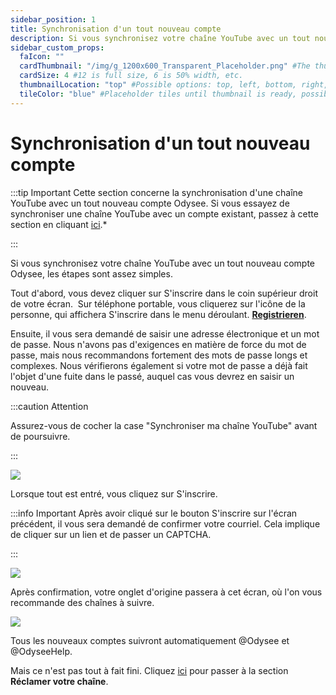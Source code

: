 ---
sidebar_position: 1
title: Synchronisation d'un tout nouveau compte
description: Si vous synchronisez votre chaîne YouTube avec un tout nouveau compte Odysee, les étapes sont assez simples.
sidebar_custom_props:
  faIcon: ""
  cardThumbnail: "/img/g_1200x600_Transparent_Placeholder.png" #The thumbnail on the category card.
  cardSize: 4 #12 is full size, 6 is 50% width, etc.
  thumbnailLocation: "top" #Possible options: top, left, bottom, right, none
  tileColor: "blue" #Placeholder tiles until thumbnail is ready, possible options: blue, cream, darkpurple, lightpurple, mauve, orange, pink, none
---

# Synchronisation d'un tout nouveau compte

:::tip Important
Cette section concerne la synchronisation d'une chaîne YouTube avec un tout nouveau compte Odysee. Si vous essayez de synchroniser une chaîne YouTube avec un compte existant, passez à cette section en cliquant [ici](#existant).*

:::

Si vous synchronisez votre chaîne YouTube avec un tout nouveau compte Odysee, les étapes sont assez simples.


<Tabs>
  <TabItem value="web" label="Web" default>
    Tout d'abord, vous devez cliquer sur <PrimaryOdyseeButton url="https://odysee.com/$/signup">S'inscrire</PrimaryOdyseeButton> dans le coin supérieur droit de votre écran. 
    <Image img="/img/fr/créationducompte01.png"/>
  </TabItem>
  <TabItem value="mobile" label="Mobile">
    Sur téléphone portable, vous cliquerez sur l'icône de la personne, qui affichera <PrimaryOdyseeButton url="https://odysee.com/$/signup">S'inscrire</PrimaryOdyseeButton> dans le menu déroulant.
    <b><a href="https://odysee.com/$/signup">Registrieren</a></b>.
    <Image img="/img/de/front_page_logged_out_arrow_register_mobile_dark.png"/>
  </TabItem>
</Tabs>

Ensuite, il vous sera demandé de saisir une adresse électronique et un mot de passe. Nous n'avons pas d'exigences en matière de force du mot de passe, mais nous recommandons fortement des mots de passe longs et complexes. Nous vérifierons également si votre mot de passe a déjà fait l'objet d'une fuite dans le passé, auquel cas vous devrez en saisir un nouveau.

:::caution Attention

Assurez-vous de cocher la case "Synchroniser ma chaîne YouTube" avant de poursuivre.

:::

![](/img/fr/créationducompte04.png)

Lorsque tout est entré, vous cliquez sur <PrimaryOdyseeButton url="https://odysee.com/$/signup">S'inscrire</PrimaryOdyseeButton>.

:::info Important
Après avoir cliqué sur le bouton <PrimaryOdyseeButton url="https://odysee.com/$/signup">S'inscrire</PrimaryOdyseeButton> sur l'écran précédent, il vous sera demandé de confirmer votre courriel. Cela implique de cliquer sur un lien et de passer un CAPTCHA.

:::

![](/img/fr/créationducompte05.png)

Après confirmation, votre onglet d'origine passera à cet écran, où l'on vous recommande des chaînes à suivre.

![](/img/fr/créationducompte06.png)

Tous les nouveaux comptes suivront automatiquement @Odysee et @OdyseeHelp.

Mais ce n'est pas tout à fait fini. Cliquez [ici](https://help.odysee.tv/category-syncprogram/category-walkthrough/claimingyourchannel) pour passer à la section **Réclamer votre chaîne**.
